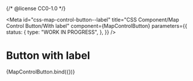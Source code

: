 {/* @license CC0-1.0 */}



<Meta
  id="css-map-control-button--label"
  title="CSS Component/Map Control Button/With label"
  component={MapControlButton}
  parameters={{
    status: {
      type: "WORK IN PROGRESS",
    },
  }}
/>

# Button with label

<Canvas>
  <Story
    name="With label"
    args={{
      icon: "utrecht-icon-filter",
      label: "Filter",
    }}
    parameters={{
      docs: {
        source: {
          state: "closed",
        },
      },
    }}
  >
    {MapControlButton.bind({})}
  </Story>
</Canvas>

